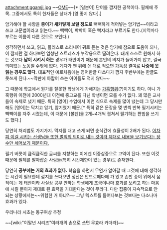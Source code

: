 attachment:ggamji.jpg
~~[[OME]]~~[* [일본어] 단어를 깜지한 공책이다. 필체에 주목. 그중에서도 특히 한자들은 상태가 [영 좋지 않다].]

암기해야 할 사항을 '''종이가 새카맣게 보일 정도로''' 빽빽하게 적어넣는 암기법~~이라고 쓰고 고문법이라고 읽는다.~~ 빽빽이, 빡빡이 혹은 빡지라고 부르기도 한다.(지역마다 부르는 이름이 다른 것으로 보인다.)

생각하면서 쓰고, 읽고, 플러스로 소리내어 귀로 듣는 것은 암기에 참으로 도움이 되나, 이 깜지란 걸 하다보면 엄청난 스트레스가 부작용으로 딸려온다. 대개 스스로 원해서 하는 것보다 '''남이 시켜서 하는''' 경우가 태반이기 때문에 본인의 의지가 들어가지 않고, 결국 의미없는 노동일 수밖에 없다. 게다가 맨 위에 쓴 대로 적으면 [[가독성]] 결여로 '''나중에 못 읽는 경우도 많다.'''
대표적인 예로처음에는 영어한글 다쓰다가 깜지 후반부에는 한글도 못쓰게 된다.~~막판에 아랍어 쓰는 아이들도 적지 않다~~

그 때문에 학교에서 뭔가를 잘못한 학생에게 가해지는 [[가혹행위]](?)이기도 하다. 아니 가혹행위 이전에 2000년대 이전에 중고교를 다닌 학생이면 모를 수가 없다. 꽤 많은 교사들이 숙제로 냈기 때문. 특히 [영어] 수업에서 이런 식으로 숙제를 많이 냈는데 그 당시만 해도 [영어]는 닥치고 암기, 암기였기 때문.[* 특히 같은 문장을 몇 번씩 반복 필기시키는 빽빽이를 자주 시켰는데, 이 때문에 [볼펜]을 2개~4개씩 겹쳐서 필기하는 편법을 쓰기도 했다.]

당연히 처리법도 가지가지. 먹지를 대고 쓰게 되면 순식간에 효율성이 2배가 된다. [[가라#s-1|어차피 이걸 시키는 선생님들 또한 벌칙의 의미로 내는 것이라 제대로 내용을 보기보다는 장수만 세어보기 때문이다.]]

필기 버릇이 큼직큼직한 글씨를 지향하는 이에겐 이중삼중으로 고역이 된다. 또한 이것 때문에 필체를 말아잡순 사람들(특히 시간제한이 있는 경우)도 존재한다.

당연히 '''공부에는 거의 효과가 없다.''' 학습을 하면서 무언가 알아갈 때 그것에 대해 생각하는 시간이 필요한데 깜지를 쓰다보면 정신은 안드로메다에 가 있고 손만 종이 위에서 움직이는 게 태반이라 사실상 공부 안하는 학생에게 조금이나마 효과를 보려고 하는 마음에 시킬 뿐이지 제대로 된 효력을 기대한다는 것이 무리다. 다만 집중이 지속적으로 안 되는 상황에서는~~위험한 거 아냐?~~ 그냥 텍스트를 들여다보는 것보다는 다소나마 효과가 있다. 

우리나라 시초는 동구여상 추정

~~[wiki:"이말년 시리즈"여러개의 손으로 쓰면 무효라 카더라]~~
